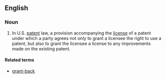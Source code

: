 ==English==

===Noun===
{{en-noun|head=[[grant]]-[[forward]]}}
# {{lb|en|legal}} In U.S. [[patent]] law, a provision accompanying the [[license]] of a patent under which a party agrees not only to grant a licensee the right to use a patent, but also to grant the licensee a license to any improvements made on the existing patent.

====Related terms====
* [[grant-back]]